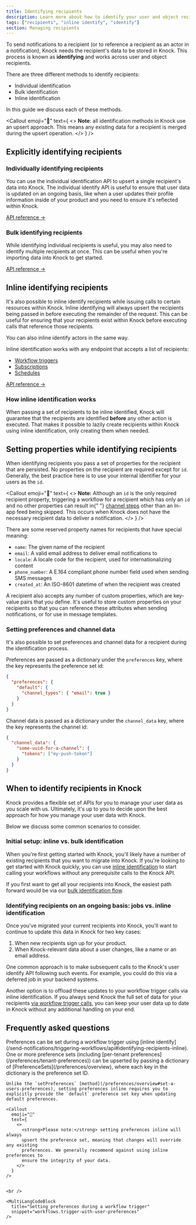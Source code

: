 ```yaml
---
title: Identifying recipients
description: Learn more about how to identify your user and object recipients to power your notifications.
tags: ["recipients", "inline identify", "identify"]
section: Managing recipients
---
```


To send notifications to a recipient (or to reference a recipient as an actor in a notification), Knock needs the recipient's data to be stored in Knock. This process is known as **identifying** and works across user and object recipients.

There are three different methods to identify recipients:

- Individual identification
- Bulk identification
- Inline identification

In this guide we discuss each of these methods.

<Callout
  emoji="🌠"
  text={
    <>
      <strong>Note</strong>: all identification methods in Knock use an upsert
      approach. This means any existing data for a recipient is merged during
      the upsert operation.
    </>
  }
/>

## Explicitly identifying recipients

### Individually identifying recipients

You can use the individual identification API to upsert a single recipient's data into Knock. The individual identify API is useful to ensure that user data is updated on an ongoing basis, like when a user updates their profile information inside of your product and you need to ensure it's reflected within Knock.

<MultiLangCodeBlock snippet="users.identify" title="Identify a user" />

[API reference ->](/api-reference/users/update)

### Bulk identifying recipients

While identifying individual recipients is useful, you may also need to identify multiple recipients at once. This can be useful when you're importing data into Knock to get started.

<MultiLangCodeBlock snippet="users.bulkIdentify" title="Bulk identify users" />

[API reference ->](/api-reference/users/bulk/update)

## Inline identifying recipients

It's also possible to inline identify recipients while issuing calls to certain resources within Knock. Inline identifying will always upsert the recipients being passed in before executing the remainder of the request. This can be useful for ensuring that your recipients exist within Knock before executing calls that reference those recipients.

You can also inline identify actors in the same way.

Inline identification works with any endpoint that accepts a list of recipients:

- [Workflow triggers](/api-reference/workflows/trigger)
- [Subscriptions](/api-reference/objects/add_subscriptions)
- [Schedules](/api-reference/schedules/create)

<MultiLangCodeBlock
  snippet="workflows.trigger-with-user-identification"
  title="Trigger your workflow"
/>

[API reference ->](/api-reference/workflows/trigger)

### How inline identification works

When passing a set of recipients to be inline identified, Knock will guarantee that the recipients are identified **before** any other action is executed. That makes it possible to lazily create recipients within Knock using inline identification, only creating them when needed.

## Setting properties while identifying recipients

When identifying recipients you pass a set of properties for the recipient that are persisted. No properties on the recipient are required except for `id`. Generally, the best practice here is to use your internal identifier for your users as the `id`.

<Callout
  emoji="🙈"
  text={
    <>
      <strong>Note:</strong> Although an <code>id</code> is the only required
      recipient property, triggering a workflow for a recipient which has only
      an <code>id</code> and no other properties can result in{" "}
      <a href="/designing-workflows/channel-step">channel steps</a> other than
      an In-app feed being skipped. This occurs when Knock does not have the
      necessary recipient data to deliver a notification.
    </>
  }
/>

There are some reserved property names for recipients that have special meaning:

- `name`: The given name of the recipient
- `email`: A valid email address to deliver email notifications to
- `locale`: A locale code for the recipient, used for internationalizing content
- `phone_number`: A E.164 compliant phone number field used when sending SMS messages
- `created_at`: An ISO-8601 datetime of when the recipient was created

A recipient also accepts any number of custom properties, which are key-value pairs that you define. It's useful to store custom properties on your recipients so that you can reference these attributes when sending notifications, or for use in message templates.

### Setting preferences and channel data

It's also possible to set preferences and channel data for a recipient during the identification process.

Preferences are passed as a dictionary under the `preferences` key, where the key represents the preference set id:

```json title="Setting preferences inline"
{
  "preferences": {
    "default": {
      "channel_types": { "email": true }
    }
  }
}
```

Channel data is passed as a dictionary under the `channel_data` key, where the key represents the channel id:

```json title="Setting channel data"
{
  "channel_data": {
    "some-uuid-for-a-channel": {
      "tokens": ["my-push-token"]
    }
  }
}
```

## When to identify recipients in Knock

Knock provides a flexible set of APIs for you to manage your user data as you scale with us. Ultimately, it's up to you to decide upon the best approach for how you manage your user data with Knock.

Below we discuss some common scenarios to consider.

### Initial setup: inline vs. bulk identification

When you're first getting started with Knock, you'll likely have a number of existing recipients that you want to migrate into Knock. If you're looking to get started with Knock quickly, you can use [inline identification](#inline-identifying-recipients) to start calling your workflows without any prerequisite calls to the Knock API.

If you first want to get all your recipients into Knock, the easiest path forward would be via our [bulk identification flow](#bulk-identifying-recipients).

### Identifying recipients on an ongoing basis: jobs vs. inline identification

Once you've migrated your current recipients into Knock, you'll want to continue to update this data in Knock for two key cases:

1. When new recipients sign up for your product.
2. When Knock-relevant data about a user changes, like a name or an email address.

One common approach is to make subsequent calls to the Knock's user identify API following such events. For example, you could do this via a deferred job in your backend systems.

Another option is to offload these updates to your workflow trigger calls via inline identification. If you always send Knock the full set of data for your recipients [via workflow trigger calls](/api-reference/workflows/trigger), you can keep your user data up to date in Knock without any additional handling on your end.

## Frequently asked questions

<AccordionGroup>
  <Accordion title="Can I set a user's preferences while inline identifying?">
    Preferences can be set during a workflow trigger using [inline identify](/send-notifications/triggering-workflows/api#identifying-recipients-inline). One or more preference sets (including [per-tenant preferences](/preferences/tenant-preferences)) can be upserted by passing a dictionary of [PreferenceSets](/preferences/overview), where each key in the dictionary is the preference set ID.

    Unlike the `setPreferences` [method](/preferences/overview#set-a-users-preferences), setting preferences inline requires you to explicitly provide the `default` preference set key when updating default preferences.

    <Callout
      emoji="🚨"
      text={
        <>
          <strong>Please note:</strong> setting preferences inline will always
          upsert the preference set, meaning that changes will override any existing
          preferences. We generally recommend against using inline preferences to
          ensure the integrity of your data.
        </>
      }
    />


    <br />

    <MultiLangCodeBlock
      title="Setting preferences during a workflow trigger"
      snippet="workflows.trigger-with-user-preferences"
    />

  </Accordion>
</AccordionGroup>
